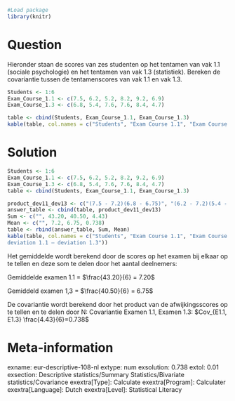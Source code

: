 ```r
#Load package
library(knitr)
```

Question
========
Hieronder staan de scores van zes studenten op het tentamen van vak 1.1 (sociale psychologie) en het tentamen van vak 1.3 (statistiek). Bereken de covariantie tussen de tentamenscores van vak 1.1 en vak 1.3.

```r
Students <- 1:6
Exam_Course_1.1 <- c(7.5, 6.2, 5.2, 8.2, 9.2, 6.9)
Exam_Course_1.3 <- c(6.8, 5.4, 7.6, 7.6, 8.4, 4.7)

table <- cbind(Students, Exam_Course_1.1, Exam_Course_1.3)
kable(table, col.names = c("Students", "Exam Course 1.1", "Exam Course 1.3"))
```


Solution
========
```r
Students <- 1:6
Exam_Course_1.1 <- c(7.5, 6.2, 5.2, 8.2, 9.2, 6.9)
Exam_Course_1.3 <- c(6.8, 5.4, 7.6, 7.6, 8.4, 4.7)
table <- cbind(Students, Exam_Course_1.1, Exam_Course_1.3)

product_dev11_dev13 <- c("(7.5 ‐ 7.2)(6.8 ‐ 6.75)", "(6.2 ‐ 7.2)(5.4 ‐ 6.75)", "(5.2 ‐ 7.2)(7.6 ‐ 6.75)", "(8.2 ‐ 7.2)(7.6 ‐ 6.75)", "(9.2 ‐ 7.2)(8.4 ‐ 6.75)", "(6.9 ‐ 7.2)(4.7 ‐ 6.75)")
answer_table <- cbind(table, product_dev11_dev13)
Sum <- c("", 43.20, 40.50, 4.43)
Mean <- c("", 7.2, 6.75, 0.738)
table <- rbind(answer_table, Sum, Mean)
kable(table, col.names = c("Students", "Exam Course 1.1", "Exam Course 1.3", "Product
deviation 1.1 – deviation 1.3"))
```

Het gemiddelde wordt berekend door de scores op het examen bij elkaar op te tellen en deze som te delen door het aantal deelnemers:

Gemiddelde examen 1.1 = $\frac{43.20}{6} = 7.20$

Gemiddeld examen 1,3 = $\frac{40.50}{6} = 6.75$


De covariantie wordt berekend door het product van de afwijkingsscores op te tellen en te delen door N: Covariantie Examen 1.1, Examen 1.3: $Cov_{E1.1, E1.3} \frac{4.43}{6}=0.738$

Meta-information
================
exname: eur-descriptive-108-nl
extype: num
exsolution: 0.738
extol: 0.01
exsection: Descriptive statistics/Summary Statistics/Bivariate statistics/Covariance
exextra[Type]: Calculate
exextra[Program]: Calculater
exextra[Language]: Dutch
exextra[Level]: Statistical Literacy
